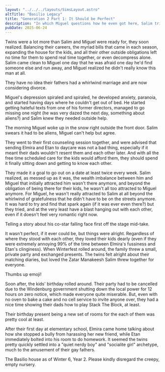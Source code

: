 ```yaml
---
layout: "../../../layouts/SimsLayout.astro"
altTitle: "Basilio Legacy"
title: "Generation 2 Part 1: It Should be Perfect"
description: "In which Miguel questions how he even got here, Salim tries his best, and the twins Etan and Elmira start discovering the world."
pubDate: 2025-06-24
---
```


Twins were a lot more than Salim and Miguel were ready for, they soon realized. Balancing their careers, the myriad bills that came in each season, expanding the house for the kids, and all their other outside obligations left no time for them to spend real time together, or even decompress alone. Salim came clean to Miguel one day that he was afraid one day he'd find someone else and run away, and Miguel realized he didn't really know this man at all.

<BlogImage imgSrc="../../../images/shrines/sims/basiliox2-1-happytwins.png" imgAlt="A Sims 4 screenshot, a toddler aged Etan and Elmira Basilio strutting around the hallway happily.">
They have no idea their fathers had a whirlwind marriage and are now considering divorce.
</BlogImage>

Miguel's depression spiraled and spiraled, he developed anxiety, paranoia, and started having days where he couldn't get out of bed. He started getting hateful texts from one of his former directors, managed to go missing one night (he was very dazed the next day, something about aliens?) and Salim knew they needed outside help.

<BlogImage imgSrc="../../../images/shrines/sims/basiliox2-1-aliensiguess.png" imgAlt="A Sims 4 screenshot, Miguel Basilio with his hand over his mouth. He looks shocked and dazed as he stands outside of his house">
The morning Miguel woke up in the snow right outside the front door. Salim swears it had to be aliens, Miguel can't help but agree.
</BlogImage>

They went to their first counseling session together, and were advised that sending Elmira and Etan to daycare was not a bad thing, especially if it meant their dads wouldn't resent them and each other later. And with all the free time scheduled care for the kids would afford them, they should spend it finally sitting down and getting to know each other.

They made it a goal to go out on a date at least twice every week. Salim realized, as messed up as it was, the wealth imbalance between him and Miguel that initially attracted him wasn't there anymore, and beyond the obligation of being there for their kids, he wasn't all too attracted to Miguel anymore. For Miguel, he wasn't really attracted to Salim at all beyond the whirlwind of gratefulness that he didn't have to be on the streets anymore. It was hard to try and find that spark again (if it was ever even there?) but they tried, and at the very least have a blast hanging out with each other, even if it doesn't feel very romantic right now.

<BlogImage imgSrc="../../../images/shrines/sims/basiliox2-1-datenight.png" imgAlt="A Sims 4 screenshot, Miguel and Salim sitting on a park bench together laughing and gazing at each other fondly.">
Telling a story about his co-star falling face first off the stage mid-take.
</BlogImage>

It wasn't perfect, if it ever could be, but things were alright. Regardless of where they stood with each other, they loved their kids dearly (even if they were extremely annoying 99% of the time between Elmira's fussiness and Etan's clinginess). When Winterfest rolled around, the family threw a small, private party and exchanged presents. The twins felt alright about their matching diaries, but loved the Zatar Manakeesh Salim threw together for everyone.

<BlogImage imgSrc="../../../images/shrines/sims/basiliox2-1-crimis.png" imgAlt="A Sims 4 screenshot, Etan crying while a speech bubble is above his head with a thumbs up emoji as he stands in front of a Christmas tree full of presents">
Thumbs up emoji!
</BlogImage>

Soon after, the kids' birthday rolled around. Their party had to be cancelled due to the Windenburg government shutting down the local power for 12 hours on zero notice, which made everyone quite miserable. But, even with no oven to bake a cake and no cell service to invite anyone over, they had a nice time showing their dads how to play Stack The Block, at least.

<BlogImage imgSrc="../../../images/shrines/sims/basiliox2-1-twinsies.png" imgAlt="A Sims 4 screenshot, Etan and Elmira as children smiling at each other.">
Their birthday present being a new set of rooms for the each of them was pretty cool at least.
</BlogImage>

After their first day at elementary school, Elmira came home talking about how she stopped a bully from harassing her new friend, while Etan immediately bolted into his room to do homework. It seemed the twins pretty quickly settled into a "quiet nerdy boy" and "socialite girl" archetype, much to the amusement of their gay fathers.

<BlogImage imgSrc="../../../images/shrines/sims/basiliox2-1-house.png" imgAlt="A Sims 4 screenshot, Etan and Elmira as children smiling at each other.">
The Basilio house as of Winter 6, Year 2. Please kindly disregard the creepy, empty nursery.
</BlogImage>